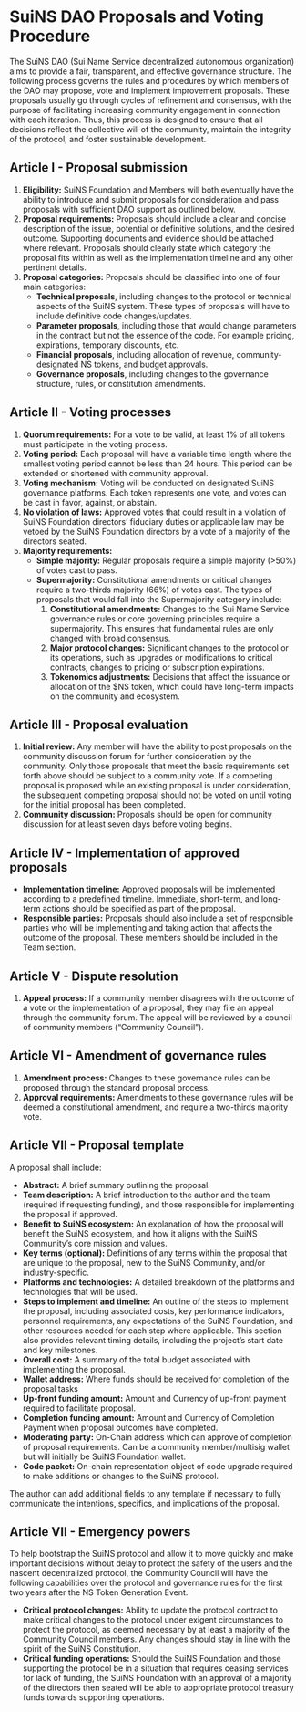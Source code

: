 # SuiNS DAO Proposals and Voting Procedure

The SuiNS DAO (Sui Name Service decentralized autonomous organization) aims to provide a fair, transparent, and effective governance structure. The following process governs the rules and procedures by which members of the DAO may propose, vote and implement improvement proposals.  These proposals usually go through cycles of refinement and consensus, with the purpose of facilitating increasing community engagement in connection with each iteration. Thus, this process is designed to ensure that all decisions reflect the collective will of the community, maintain the integrity of the protocol, and foster sustainable development.

## Article I - Proposal submission

1. **Eligibility:** SuiNS Foundation and Members will both eventually have the ability to introduce and submit proposals for consideration and pass proposals with sufficient DAO support as outlined below. 
1. **Proposal requirements:** Proposals should include a clear and concise description of the issue, potential or definitive solutions, and the desired outcome. Supporting documents and evidence should be attached where relevant. Proposals should clearly state which category the proposal fits within as well as the implementation timeline and any other pertinent details. 
1. **Proposal categories:** Proposals should be classified into one of four main categories:
    - **Technical proposals**, including changes to the protocol or technical aspects of the SuiNS system. These types of proposals will have to include definitive code changes/updates.
    - **Parameter proposals**, including those that would change parameters in the contract but not the essence of the code. For example pricing, expirations, temporary discounts, etc.
    - **Financial proposals**, including allocation of revenue, community-designated NS tokens, and budget approvals.
    - **Governance proposals**, including changes to the governance structure, rules, or constitution amendments.

## Article II - Voting processes

1. **Quorum requirements:** For a vote to be valid, at least 1% of all tokens must participate in the voting process. 
1. **Voting period:** Each proposal will have a variable time length where the smallest voting period cannot be less than 24 hours. This period can be extended or shortened with community approval.
1. **Voting mechanism:** Voting will be conducted on designated SuiNS governance platforms. Each token represents one vote, and votes can be cast in favor, against, or abstain.
1. **No violation of laws:**  Approved votes that could result in a violation of SuiNS Foundation directors’ fiduciary duties or applicable law may be vetoed by the SuiNS Foundation directors by a vote of a majority of the directors seated.   
1. **Majority requirements:**
    - **Simple majority:** Regular proposals require a simple majority (>50%) of votes cast to pass.
    - **Supermajority:** Constitutional amendments or critical changes require a two-thirds majority (66%) of votes cast. The types of proposals that would fall into the Supermajority category include:
      1. **Constitutional amendments:** Changes to the Sui Name Service governance rules or core governing principles require a supermajority. This ensures that fundamental rules are only changed with broad consensus.
      1. **Major protocol changes:** Significant changes to the protocol or its operations, such as upgrades or modifications to critical contracts, changes to pricing or subscription expirations.
      1. **Tokenomics adjustments:** Decisions that affect the issuance or allocation of the $NS token, which could have long-term impacts on the community and ecosystem.

## Article III - Proposal evaluation

1. **Initial review:** Any member will have the ability to post proposals on the community discussion forum for further consideration by the community. Only those proposals that meet the basic requirements set forth above should be subject to a community vote.  If a competing proposal is proposed while an existing proposal is under consideration, the subsequent competing proposal should not be voted on until voting for the initial proposal has been completed.  
1. **Community discussion:** Proposals should be open for community discussion for at least seven days before voting begins.

## Article IV - Implementation of approved proposals

- **Implementation timeline:** Approved proposals will be implemented according to a predefined timeline. Immediate, short-term, and long-term actions should be specified as part of the proposal.
- **Responsible parties:** Proposals should also include a set of responsible parties who will be implementing and taking action that affects the outcome of the proposal. These members should be included in the Team section.

## Article V - Dispute resolution

1. **Appeal process:** If a community member disagrees with the outcome of a vote or the implementation of a proposal, they may file an appeal through the community forum. The appeal will be reviewed by a council of community members (“Community Council”).

## Article VI - Amendment of governance rules

1. **Amendment process:** Changes to these governance rules can be proposed through the standard proposal process.
1. **Approval requirements:** Amendments to these governance rules will be deemed a constitutional amendment, and require a two-thirds majority vote.

## Article VII - Proposal template

A proposal shall include:

- **Abstract:** A brief summary outlining the proposal.
- **Team description:** A brief introduction to the author and the team (required if requesting funding), and those responsible for implementing the proposal if approved.
- **Benefit to SuiNS ecosystem:** An explanation of how the proposal will benefit the SuiNS ecosystem, and how it aligns with the SuiNS Community’s core mission and values.
- **Key terms (optional):** Definitions of any terms within the proposal that are unique to the proposal, new to the SuiNS Community, and/or industry-specific.
- **Platforms and technologies:** A detailed breakdown of the platforms and technologies that will be used.
- **Steps to implement and timeline:** An outline of the steps to implement the proposal, including associated costs, key performance indicators, personnel requirements, any expectations of the SuiNS Foundation, and other resources needed for each step where applicable. This section also provides relevant timing details, including the project’s start date and key milestones.
- **Overall cost:** A summary of the total budget associated with implementing the proposal.
- **Wallet address:** Where funds should be received for completion of the proposal tasks
- **Up-front funding amount:** Amount and Currency of up-front payment required to facilitate proposal.
- **Completion funding amount:** Amount and Currency of Completion Payment when proposal outcomes have completed.
- **Moderating party:** On-Chain address which can approve of completion of proposal requirements. Can be a community member/multisig wallet but will initially be SuiNS Foundation wallet.
- **Code packet:** On-chain representation object of code upgrade required to make additions or changes to the SuiNS protocol.

The author can add additional fields to any template if necessary to fully communicate the intentions, specifics, and implications of the proposal.

## Article VII - Emergency powers

To help bootstrap the SuiNS protocol and allow it to move quickly and make important decisions without delay to protect the safety of the users and the nascent decentralized protocol, the Community Council will have the following capabilities over the protocol and governance rules for the first two years after the NS Token Generation Event.

- **Critical protocol changes:** Ability to update the protocol contract to make critical changes to the protocol under exigent circumstances to protect the protocol, as deemed necessary by at least a majority of the Community Council members. Any changes should stay in line with the spirit of the SuiNS Constitution.
- **Critical funding operations:** Should the SuiNS Foundation and those supporting the protocol be in a situation that requires ceasing services for lack of funding, the SuiNS Foundation with an approval of a majority of the directors then seated will be able to appropriate protocol treasury funds towards supporting operations.
